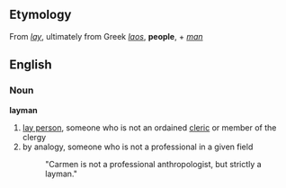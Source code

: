 ==Etymology==
From ''[[lay]]'', ultimately from Greek ''[[laos]]'', '''people''', + ''[[man]]''

==English==

===Noun===
'''layman'''

# [[lay person]], someone who is not an ordained [[cleric]] or member of the clergy
# by analogy, someone who is not a professional in a given field
#: "Carmen is not a professional anthropologist, but strictly a layman."